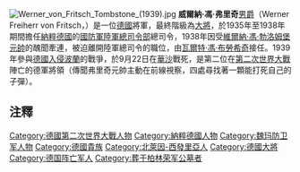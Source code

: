 {{noteTA
|G1=Military
|G2=Shipname
|G3=地名
}}
{{Infobox Military Person
|name= 威爾納·馮·弗里奇
|image=[[File:Bundesarchiv_Bild_183-R16862,_Werner_von_Fritsch.jpg|250px]]
|lived=
|birth_date={{birth date|1880|8|4|df=y}}
|death_date={{death date and age|1939|9|22|1880|9|22|df=y}}
|placeofbirth={{flag|German Empire}}[[杜塞道夫|奔阿特]]
|placeofdeath={{POL}}[[華沙|華沙]]
|caption=1932年的弗里奇
|nickname=
|allegiance={{flagicon|German Empire}} [[德意志帝國|德意志帝國]] (至1918年)<br />{{flagicon|Germany}} [[威瑪共和國|威瑪共和國]] (至1933年)<br />{{flagicon|Nazi Germany}} [[納粹德國|納粹德國]]
|serviceyears=1898年–1939年
|rank=[[大將|大將]]
|commands=
|unit=
|battles=
|awards=[[藍馬克斯勳章|藍馬克斯勳章]]
|relations=
|laterwork=}}
[[File:Werner_von_Fritsch_Tombstone_(1939).jpg|thumbnail]]
'''威爾納·馮·弗里奇'''[[男爵|男爵]]（Werner Freiherr von Fritsch，{{bd|1880年|8月4日|1939年|9月22日}}）是一位[[德國|德國]]將軍，最終階級為[[大將|大將]]，於1935年至1938年期間擔任[[納粹德國|納粹德國]]的[[德意志國防軍|國防軍]][[國防軍陸軍總司令部|陸軍總司令部]]總司令，1938年因受[[維爾納·馮·勃洛姆堡|維爾納·馮·勃洛姆堡]][[德國元帥|元帥]]的醜聞牽連，被迫離開陸軍總司令的職位，由[[瓦爾特·馮·布勞希奇|瓦爾特·馮·布勞希奇]]接任。1939年參與[[波蘭戰役|德國入侵波蘭]]的戰爭，於9月22日在[[華沙|華沙]]戰死，是第二位在[[第二次世界大戰|第二次世界大戰]]陣亡的德軍將領（傳聞弗里奇元帥主動在前線視察，四處尋找著一顆能打死自己的子彈）。{{noteTag|第一位是[[武装党卫队|武装党卫队]]少將{{Link-en|威廉·弗里茨·馮·勒蒂希|Wilhelm Fritz von Roettig|威廉·弗里茨·馮·勒蒂希}}。}}

== 注釋 ==
{{NoteFoot}}

{{Germany-mil-bio-stub}}
{{Authority control}}
{{DEFAULTSORT:Fritsch, Werner von}}
{{納粹德國大將}}
[[Category:德國第二次世界大戰人物|Category:德國第二次世界大戰人物]]
[[Category:納粹德國人物|Category:納粹德國人物]]
[[Category:魏玛防卫军人物|Category:魏玛防卫军人物]]
[[Category:德國貴族|Category:德國貴族]]
[[Category:北萊因-西發里亞人|Category:北萊因-西發里亞人]]
[[Category:德國大將|Category:德國大將]]
[[Category:德国阵亡军人|Category:德国阵亡军人]]
[[Category:葬于柏林荣军公墓者|Category:葬于柏林荣军公墓者]]
